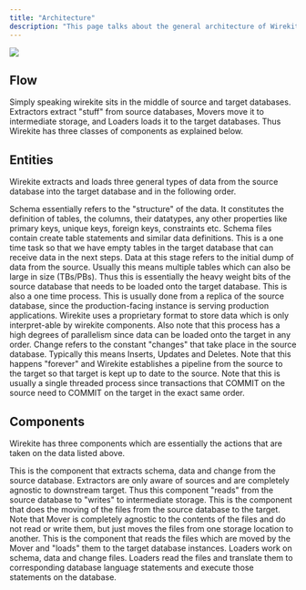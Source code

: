 ```yaml
---
title: "Architecture"
description: "This page talks about the general architecture of Wirekite, the various components that comprise it and functions, limitations of those components. For a more detailed architecture please check the Implementation page.  "
---
```


<Frame caption="Architecture">
  <img src="/images/SimpleArchitecture.svg" />
</Frame>

## Flow

Simply speaking wirekite sits in the middle of source and target databases.  Extractors extract "stuff" from source databases, Movers move it to intermediate storage, and Loaders loads it to the target databases. Thus Wirekite has three classes of components as explained below.

## Entities&#x20;

Wirekite extracts and loads three general types of data from the source database into the target database and in the following order.

<Steps>
  <Step title="Schema">
    Schema essentially refers to the "structure" of the data. It constitutes the definition of tables, the columns, their datatypes, any other properties like primary keys, unique keys, foreign keys, constraints etc. Schema files contain create table statements and similar data definitions. This is a one time task so that we have empty tables in the target database that can receive data in the next steps.
  </Step>

  <Step title="Data">
    Data at this stage refers to the initial dump of data from the source. Usually this means multiple tables which can also be large in size (TBs/PBs). Thus this is essentially the heavy weight bits of the source database that needs to be loaded onto the target database. This is also a one time process. This is usually done from a replica of the source database, since the production-facing instance is serving production applications. Wirekite uses a proprietary format to store data which is only interpret-able by wirekite components. Also note that this process has a high degrees of parallelism since data can be loaded onto the target in any order.
  </Step>

  <Step title="Change">
    Change refers to the constant "changes" that take place in the source database. Typically this means Inserts, Updates and Deletes. Note that this happens "forever"  and Wirekite establishes a pipeline from the source to the target so that target is kept up to date to the source. Note that this is usually a single threaded process since transactions that COMMIT on the source need to COMMIT on the target in the exact same order.
  </Step>
</Steps>

## Components

Wirekite has three components which are essentially the actions that are taken on the data listed above.&#x20;

<Steps>
  <Step title="Extractor">
    This is the component that extracts schema, data and change from the source database. Extractors are only aware of sources and are completely agnostic to downstream target. Thus this component "reads" from the source database to "writes" to intermediate storage.
  </Step>

  <Step title="Mover">
    This is the component that does the moving of the files from the source database to the target. Note that Mover is completely agnostic to the contents of the files and do not read or write them, but just moves the files from one storage location to another.
  </Step>

  <Step title="Loader">
    This is the component that reads the files which are moved by the Mover and "loads" them to the target database instances. Loaders work on schema, data and change files. Loaders read the files and translate them to corresponding database language statements and execute those statements on the database.
  </Step>
</Steps>